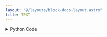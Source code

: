 ```yaml
---
layout: "@/layouts/block-docs-layout.astro"
title: TEXT
---
```



<PythonDocsDisplay docstring={docstring} />
<AppDisplay app={app} client:visible />

<details>
<summary>Python Code</summary>
```python
from flojoy import TextBlob, flojoy, DataContainer
from typing import Optional


@flojoy
def TEXT(
    _: Optional[DataContainer] = None,
    value: str = "Hello World!",
) -> TextBlob:
    """The TEXT node returns a TextBlob DataContainer.

    Parameters
    ----------
    value : str
        The value set in Parameters.

    Returns
    -------
    TextBlob
        Return the value being set in Parameters.
    """

    return TextBlob(text_blob=value)

```
[Find this Flojoy Block on GitHub](https://github.com/flojoy-ai/blocks/blob/main/blocks/GENERATORS/SIMULATIONS/TEXT/TEXT.py)
</details>


## Example
